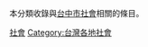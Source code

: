 本分類收錄與[[台中市|台中市]][[社會|社會]]相關的條目。
{{臺灣行政區劃分類導航|社會}}
[[Category:臺中市|社會]]
[[Category:台灣各地社會|Category:台灣各地社會]]